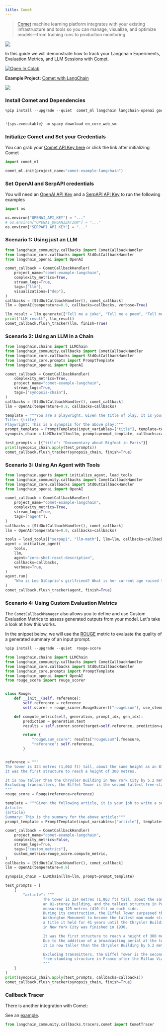 ```yaml
---
title: Comet
---
```


>[Comet](https://www.comet.com/) machine learning platform integrates with your existing infrastructure
>and tools so you can manage, visualize, and optimize models—from training runs to production monitoring

![](https://user-images.githubusercontent.com/7529846/230328046-a8b18c51-12e3-4617-9b39-97614a571a2d.png)

In this guide we will demonstrate how to track your Langchain Experiments, Evaluation Metrics, and LLM Sessions with [Comet](https://www.comet.com/site/?utm_source=langchain&utm_medium=referral&utm_campaign=comet_notebook).  

<a target="_blank" href="https://colab.research.google.com/github/hwchase17/langchain/blob/master/docs/ecosystem/comet_tracking">
  <img src="https://colab.research.google.com/assets/colab-badge.svg" alt="Open In Colab"/>
</a>

**Example Project:** [Comet with LangChain](https://www.comet.com/examples/comet-example-langchain/view/b5ZThK6OFdhKWVSP3fDfRtrNF/panels?utm_source=langchain&utm_medium=referral&utm_campaign=comet_notebook)

![](https://user-images.githubusercontent.com/7529846/230326720-a9711435-9c6f-4edb-a707-94b67271ab25.png)


### Install Comet and Dependencies


```python
%pip install --upgrade --quiet  comet_ml langchain langchain-openai google-search-results spacy textstat pandas


!{sys.executable} -m spacy download en_core_web_sm
```

### Initialize Comet and Set your Credentials

You can grab your [Comet API Key here](https://www.comet.com/signup?utm_source=langchain&utm_medium=referral&utm_campaign=comet_notebook) or click the link after initializing Comet


```python
import comet_ml

comet_ml.init(project_name="comet-example-langchain")
```

### Set OpenAI and SerpAPI credentials

You will need an [OpenAI API Key](https://platform.openai.com/account/api-keys) and a [SerpAPI API Key](https://serpapi.com/dashboard) to run the following examples


```python
import os

os.environ["OPENAI_API_KEY"] = "..."
# os.environ["OPENAI_ORGANIZATION"] = "..."
os.environ["SERPAPI_API_KEY"] = "..."
```

### Scenario 1: Using just an LLM


```python
from langchain_community.callbacks import CometCallbackHandler
from langchain_core.callbacks import StdOutCallbackHandler
from langchain_openai import OpenAI

comet_callback = CometCallbackHandler(
    project_name="comet-example-langchain",
    complexity_metrics=True,
    stream_logs=True,
    tags=["llm"],
    visualizations=["dep"],
)
callbacks = [StdOutCallbackHandler(), comet_callback]
llm = OpenAI(temperature=0.9, callbacks=callbacks, verbose=True)

llm_result = llm.generate(["Tell me a joke", "Tell me a poem", "Tell me a fact"] * 3)
print("LLM result", llm_result)
comet_callback.flush_tracker(llm, finish=True)
```

### Scenario 2: Using an LLM in a Chain


```python
from langchain.chains import LLMChain
from langchain_community.callbacks import CometCallbackHandler
from langchain_core.callbacks import StdOutCallbackHandler
from langchain_core.prompts import PromptTemplate
from langchain_openai import OpenAI

comet_callback = CometCallbackHandler(
    complexity_metrics=True,
    project_name="comet-example-langchain",
    stream_logs=True,
    tags=["synopsis-chain"],
)
callbacks = [StdOutCallbackHandler(), comet_callback]
llm = OpenAI(temperature=0.9, callbacks=callbacks)

template = """You are a playwright. Given the title of play, it is your job to write a synopsis for that title.
Title: {title}
Playwright: This is a synopsis for the above play:"""
prompt_template = PromptTemplate(input_variables=["title"], template=template)
synopsis_chain = LLMChain(llm=llm, prompt=prompt_template, callbacks=callbacks)

test_prompts = [{"title": "Documentary about Bigfoot in Paris"}]
print(synopsis_chain.apply(test_prompts))
comet_callback.flush_tracker(synopsis_chain, finish=True)
```

### Scenario 3: Using An Agent with Tools 


```python
from langchain.agents import initialize_agent, load_tools
from langchain_community.callbacks import CometCallbackHandler
from langchain_core.callbacks import StdOutCallbackHandler
from langchain_openai import OpenAI

comet_callback = CometCallbackHandler(
    project_name="comet-example-langchain",
    complexity_metrics=True,
    stream_logs=True,
    tags=["agent"],
)
callbacks = [StdOutCallbackHandler(), comet_callback]
llm = OpenAI(temperature=0.9, callbacks=callbacks)

tools = load_tools(["serpapi", "llm-math"], llm=llm, callbacks=callbacks)
agent = initialize_agent(
    tools,
    llm,
    agent="zero-shot-react-description",
    callbacks=callbacks,
    verbose=True,
)
agent.run(
    "Who is Leo DiCaprio's girlfriend? What is her current age raised to the 0.43 power?"
)
comet_callback.flush_tracker(agent, finish=True)
```

### Scenario 4: Using Custom Evaluation Metrics

The `CometCallbackManager` also allows you to define and use Custom Evaluation Metrics to assess generated outputs from your model. Let's take a look at how this works. 


In the snippet below, we will use the [ROUGE](https://huggingface.co/spaces/evaluate-metric/rouge) metric to evaluate the quality of a generated summary of an input prompt. 


```python
%pip install --upgrade --quiet  rouge-score
```


```python
from langchain.chains import LLMChain
from langchain_community.callbacks import CometCallbackHandler
from langchain_core.callbacks import StdOutCallbackHandler
from langchain_core.prompts import PromptTemplate
from langchain_openai import OpenAI
from rouge_score import rouge_scorer


class Rouge:
    def __init__(self, reference):
        self.reference = reference
        self.scorer = rouge_scorer.RougeScorer(["rougeLsum"], use_stemmer=True)

    def compute_metric(self, generation, prompt_idx, gen_idx):
        prediction = generation.text
        results = self.scorer.score(target=self.reference, prediction=prediction)

        return {
            "rougeLsum_score": results["rougeLsum"].fmeasure,
            "reference": self.reference,
        }


reference = """
The tower is 324 metres (1,063 ft) tall, about the same height as an 81-storey building.
It was the first structure to reach a height of 300 metres.

It is now taller than the Chrysler Building in New York City by 5.2 metres (17 ft)
Excluding transmitters, the Eiffel Tower is the second tallest free-standing structure in France .
"""
rouge_score = Rouge(reference=reference)

template = """Given the following article, it is your job to write a summary.
Article:
{article}
Summary: This is the summary for the above article:"""
prompt_template = PromptTemplate(input_variables=["article"], template=template)

comet_callback = CometCallbackHandler(
    project_name="comet-example-langchain",
    complexity_metrics=False,
    stream_logs=True,
    tags=["custom_metrics"],
    custom_metrics=rouge_score.compute_metric,
)
callbacks = [StdOutCallbackHandler(), comet_callback]
llm = OpenAI(temperature=0.9)

synopsis_chain = LLMChain(llm=llm, prompt=prompt_template)

test_prompts = [
    {
        "article": """
                 The tower is 324 metres (1,063 ft) tall, about the same height as
                 an 81-storey building, and the tallest structure in Paris. Its base is square,
                 measuring 125 metres (410 ft) on each side.
                 During its construction, the Eiffel Tower surpassed the
                 Washington Monument to become the tallest man-made structure in the world,
                 a title it held for 41 years until the Chrysler Building
                 in New York City was finished in 1930.

                 It was the first structure to reach a height of 300 metres.
                 Due to the addition of a broadcasting aerial at the top of the tower in 1957,
                 it is now taller than the Chrysler Building by 5.2 metres (17 ft).

                 Excluding transmitters, the Eiffel Tower is the second tallest
                 free-standing structure in France after the Millau Viaduct.
                 """
    }
]
print(synopsis_chain.apply(test_prompts, callbacks=callbacks))
comet_callback.flush_tracker(synopsis_chain, finish=True)
```

### Callback Tracer

There is another integration with Comet:

See an [example](/oss/python/integrations/callbacks/comet_tracing).



```python
from langchain_community.callbacks.tracers.comet import CometTracer
```
